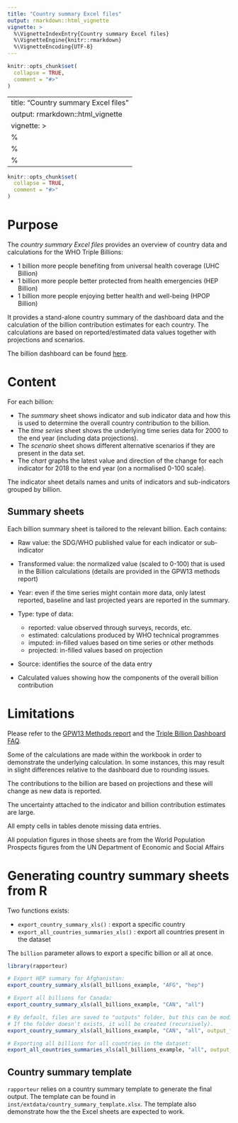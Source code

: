 ```yaml
---
title: "Country summary Excel files"
output: rmarkdown::html_vignette
vignette: >
  %\VignetteIndexEntry{Country summary Excel files}
  %\VignetteEngine{knitr::rmarkdown}
  %\VignetteEncoding{UTF-8}
---
```


```r
knitr::opts_chunk$set(
  collapse = TRUE,
  comment = "#>"
)
```

---
title: "Country summary Excel files"
output: rmarkdown::html_vignette
vignette: >
  %\VignetteIndexEntry{Country summary Excel files}
  %\VignetteEngine{knitr::rmarkdown}
  %\VignetteEncoding{UTF-8}
---

```r
knitr::opts_chunk$set(
  collapse = TRUE,
  comment = "#>"
)
```

# Purpose

The *country summary Excel files* provides an overview of country data and calculations for the WHO Triple Billions:

*   1 billion more people benefiting from universal health coverage (UHC Billion)
*   1 billion more people better protected from health emergencies (HEP Billion)
*   1 billion more people enjoying better health and well-being (HPOP Billion)

It provides a stand-alone country summary of the dashboard data and the calculation of the billion contribution estimates for each country. The calculations are based on reported/estimated data values together with projections and scenarios.

The billion dashboard can be found [here](https://portal.who.int/triplebillions/).

# Content
For each billion:

- The *summary* sheet shows indicator and sub indicator data and how this is used to determine the overall country contribution to the billion.
- The *time series* sheet shows the underlying time series data for 2000 to the end year (including data projections).
- The *scenario* sheet shows different alternative scenarios if they are present in the data set.
- The *chart* graphs the latest value and direction of the change for each indicator for 2018 to the end year (on a normalised 0-100 scale).

The indicator sheet details names and units of indicators and sub-indicators grouped by billion.

## Summary sheets
Each billion summary sheet is tailored to the relevant billion. Each contains:

*   Raw value: the SDG/WHO published value for each indicator or sub-indicator
*   Transformed value: the normalized value (scaled to 0-100) that is used in the Billion calculations (details are provided in the GPW13 methods report)
*   Year: even if the time series might contain more data, only latest reported, baseline and last projected years are reported in the summary.										
*   Type: type of data:

    -   reported: value observed through surveys, records, etc.
	  -   estimated: calculations produced by WHO technical programmes
	  -   imputed: in-filled values based on time series or other methods
	  -   projected: in-filled values based on projection
*   Source: identifies the source of the data entry
*   Calculated values showing how the components of the overall billion contribution
											
# Limitations

Please refer to the [GPW13 Methods report](https://www.who.int/publications/i/item/9789240012776) and the [Triple Billion Dashboard FAQ](https://portal.who.int/triplebillions/Home/FAQ).

Some of the calculations are made within the workbook in order to demonstrate the underlying calculation. In some instances, this may result in slight differences relative to the dashboard due to rounding issues.

The contributions to the billion are based on projections and these will change as new data is reported.

The uncertainty attached to the indicator and billion contribution estimates are large.

All empty cells in tables denote missing data entries.

All population figures in those sheets are from the World Population Prospects figures from the UN Department of Economic and Social Affairs 											

# Generating country summary sheets from R

Two functions exists:

*   `export_country_summary_xls()` : export a specific country
*   `export_all_countries_summaries_xls()` : export all countries present in the dataset

The `billion` parameter allows to export a specific billion or all at once.

```r
library(rapporteur)

# Export HEP summary for Afghanistan:
export_country_summary_xls(all_billions_example, "AFG", "hep")

# Export all billions for Canada:
export_country_summary_xls(all_billions_example, "CAN", "all")

# By default, files are saved to "outputs" folder, but this can be modified with `output_folder'.
# If the folder doesn't exists, it will be created (recursively).
export_country_summary_xls(all_billions_example, "CAN", "all", output_folder = "outputs/all/CAN")

# Exporting all billions for all countries in the dataset:
export_all_countries_summaries_xls(all_billions_example, "all", output_folder = "outputs/all")

```

## Country summary template

`rapporteur` relies on a country summary template to generate the final output. The template can be found in `inst/extdata/country_summary_template.xlsx`. The template also demonstrate how the the Excel sheets are expected to work.
